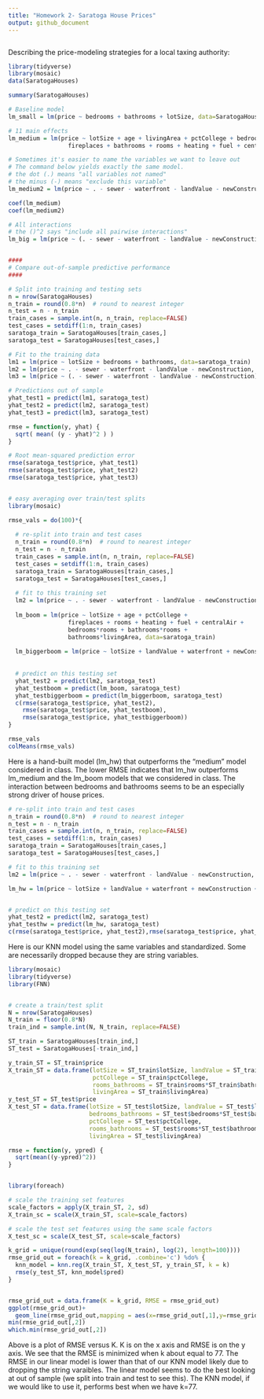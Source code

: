 ```yaml
---
title: "Homework 2- Saratoga House Prices"
output: github_document
---
```


```r

```
 Describing the price-modeling strategies for a local taxing authority: 

```r
library(tidyverse)
library(mosaic)
data(SaratogaHouses)

summary(SaratogaHouses)

# Baseline model
lm_small = lm(price ~ bedrooms + bathrooms + lotSize, data=SaratogaHouses)

# 11 main effects
lm_medium = lm(price ~ lotSize + age + livingArea + pctCollege + bedrooms + 
                 fireplaces + bathrooms + rooms + heating + fuel + centralAir, data=SaratogaHouses)

# Sometimes it's easier to name the variables we want to leave out
# The command below yields exactly the same model.
# the dot (.) means "all variables not named"
# the minus (-) means "exclude this variable"
lm_medium2 = lm(price ~ . - sewer - waterfront - landValue - newConstruction, data=SaratogaHouses)

coef(lm_medium)
coef(lm_medium2)

# All interactions
# the ()^2 says "include all pairwise interactions"
lm_big = lm(price ~ (. - sewer - waterfront - landValue - newConstruction)^2, data=SaratogaHouses)


####
# Compare out-of-sample predictive performance
####

# Split into training and testing sets
n = nrow(SaratogaHouses)
n_train = round(0.8*n)  # round to nearest integer
n_test = n - n_train
train_cases = sample.int(n, n_train, replace=FALSE)
test_cases = setdiff(1:n, train_cases)
saratoga_train = SaratogaHouses[train_cases,]
saratoga_test = SaratogaHouses[test_cases,]

# Fit to the training data
lm1 = lm(price ~ lotSize + bedrooms + bathrooms, data=saratoga_train)
lm2 = lm(price ~ . - sewer - waterfront - landValue - newConstruction, data=saratoga_train)
lm3 = lm(price ~ (. - sewer - waterfront - landValue - newConstruction)^2, data=saratoga_train)

# Predictions out of sample
yhat_test1 = predict(lm1, saratoga_test)
yhat_test2 = predict(lm2, saratoga_test)
yhat_test3 = predict(lm3, saratoga_test)

rmse = function(y, yhat) {
  sqrt( mean( (y - yhat)^2 ) )
}

# Root mean-squared prediction error
rmse(saratoga_test$price, yhat_test1)
rmse(saratoga_test$price, yhat_test2)
rmse(saratoga_test$price, yhat_test3)


# easy averaging over train/test splits
library(mosaic)

rmse_vals = do(100)*{
  
  # re-split into train and test cases
  n_train = round(0.8*n)  # round to nearest integer
  n_test = n - n_train
  train_cases = sample.int(n, n_train, replace=FALSE)
  test_cases = setdiff(1:n, train_cases)
  saratoga_train = SaratogaHouses[train_cases,]
  saratoga_test = SaratogaHouses[test_cases,]
  
  # fit to this training set
  lm2 = lm(price ~ . - sewer - waterfront - landValue - newConstruction, data=saratoga_train)
  
  lm_boom = lm(price ~ lotSize + age + pctCollege + 
                 fireplaces + rooms + heating + fuel + centralAir +
                 bedrooms*rooms + bathrooms*rooms + 
                 bathrooms*livingArea, data=saratoga_train)
  
  lm_biggerboom = lm(price ~ lotSize + landValue + waterfront + newConstruction + bedrooms*bathrooms + heating + fuel + pctCollege + rooms*bedrooms + rooms*bathrooms + rooms*heating + livingArea, data=saratoga_train)
  
  
  # predict on this testing set
  yhat_test2 = predict(lm2, saratoga_test)
  yhat_testboom = predict(lm_boom, saratoga_test)
  yhat_testbiggerboom = predict(lm_biggerboom, saratoga_test)
  c(rmse(saratoga_test$price, yhat_test2),
    rmse(saratoga_test$price, yhat_testboom),
    rmse(saratoga_test$price, yhat_testbiggerboom))
}

rmse_vals
colMeans(rmse_vals)
```
Here is a hand-built model (lm_hw) that outperforms the "medium" model considered in class. The lower RMSE indicates that lm_hw outperforms lm_medium and the lm_boom models that we considered in class. The interaction between bedrooms and bathrooms seems to be an especially strong driver of house prices. 

```r


# re-split into train and test cases
n_train = round(0.8*n)  # round to nearest integer
n_test = n - n_train
train_cases = sample.int(n, n_train, replace=FALSE)
test_cases = setdiff(1:n, train_cases)
saratoga_train = SaratogaHouses[train_cases,]
saratoga_test = SaratogaHouses[test_cases,]

# fit to this training set
lm2 = lm(price ~ . - sewer - waterfront - landValue - newConstruction, data=saratoga_train)

lm_hw = lm(price ~ lotSize + landValue + waterfront + newConstruction + bedrooms*bathrooms + heating + fuel + pctCollege + rooms*bathrooms + livingArea, data=saratoga_train)


# predict on this testing set
yhat_test2 = predict(lm2, saratoga_test)
yhat_testhw = predict(lm_hw, saratoga_test)
c(rmse(saratoga_test$price, yhat_test2),rmse(saratoga_test$price, yhat_testhw))
```

Here is our KNN model using the same variables and standardized. Some are necessarily dropped because they are string variables.  

```r

library(mosaic)
library(tidyverse)
library(FNN)


# create a train/test split
N = nrow(SaratogaHouses)
N_train = floor(0.8*N)
train_ind = sample.int(N, N_train, replace=FALSE)

ST_train = SaratogaHouses[train_ind,]
ST_test = SaratogaHouses[-train_ind,]

y_train_ST = ST_train$price
X_train_ST = data.frame(lotSize = ST_train$lotSize, landValue = ST_train$landValue, bedrooms_bathrooms = ST_train$bedrooms*ST_train$bathrooms,
                        pctCollege = ST_train$pctCollege,
                        rooms_bathrooms = ST_train$rooms*ST_train$bathrooms, 
                        livingArea = ST_train$livingArea)
y_test_ST = ST_test$price
X_test_ST = data.frame(lotSize = ST_test$lotSize, landValue = ST_test$landValue,
                       bedrooms_bathrooms = ST_test$bedrooms*ST_test$bathrooms,
                       pctCollege = ST_test$pctCollege,
                       rooms_bathrooms = ST_test$rooms*ST_test$bathrooms, 
                       livingArea = ST_test$livingArea)

rmse = function(y, ypred) {
  sqrt(mean((y-ypred)^2))
}


library(foreach)

# scale the training set features
scale_factors = apply(X_train_ST, 2, sd)
X_train_sc = scale(X_train_ST, scale=scale_factors)

# scale the test set features using the same scale factors
X_test_sc = scale(X_test_ST, scale=scale_factors)

k_grid = unique(round(exp(seq(log(N_train), log(2), length=100))))
rmse_grid_out = foreach(k = k_grid, .combine='c') %do% {
  knn_model = knn.reg(X_train_ST, X_test_ST, y_train_ST, k = k)
  rmse(y_test_ST, knn_model$pred)
}


rmse_grid_out = data.frame(K = k_grid, RMSE = rmse_grid_out)
ggplot(rmse_grid_out)+
  geom_line(rmse_grid_out,mapping = aes(x=rmse_grid_out[,1],y=rmse_grid_out[,2]))
min(rmse_grid_out[,2])
which.min(rmse_grid_out[,2])

```
Above is a plot of RMSE versus K. K is on the x axis and RMSE is on the y axis. We see that the RMSE is minimized when k about equal to 77. The RMSE in our linear model is lower than that of our KNN model likely due to dropping the string varaibles. The linear model seems to do the best looking at out of sample (we split into train and test to see this). The KNN model, if we would like to use it, performs best when we have k=77. 
